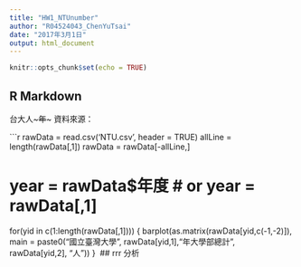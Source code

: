 ```yaml
---
title: "HW1_NTUnumber"
author: "R04524043_ChenYuTsai"
date: "2017年3月1日"
output: html_document
---
```


```r
knitr::opts_chunk$set(echo = TRUE)
```

## R Markdown
台大人~~~年~~~
資料來源：

```r
rawData = read.csv('NTU.csv', header = TRUE)
allLine = length(rawData[,1])
rawData = rawData[-allLine,]

# year = rawData$年度 # or year = rawData[,1]


for(yid in c(1:length(rawData[,1])))
{
  barplot(as.matrix(rawData[yid,c(-1,-2)]), main = paste0("國立臺灣大學", rawData[yid,1],"年大學部總計", rawData[yid,2], "人"))
}
<img src=''>
## rrr
分析
